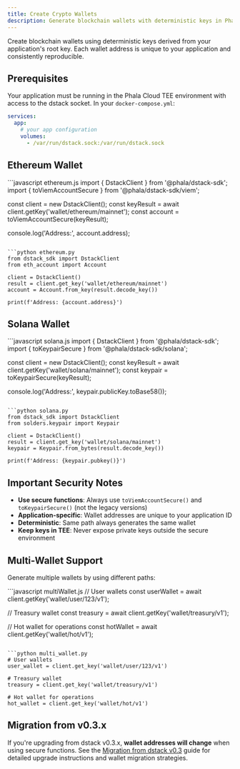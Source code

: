 ```yaml
---
title: Create Crypto Wallets
description: Generate blockchain wallets with deterministic keys in Phala Cloud
---
```


Create blockchain wallets using deterministic keys derived from your application's root key. Each wallet address is unique to your application and consistently reproducible.

## Prerequisites

Your application must be running in the Phala Cloud TEE environment with access to the dstack socket. In your `docker-compose.yml`:

```yaml
services:
  app:
    # your app configuration
    volumes:
      - /var/run/dstack.sock:/var/run/dstack.sock
```

## Ethereum Wallet

<CodeGroup dropdown>
```javascript ethereum.js
import { DstackClient } from '@phala/dstack-sdk';
import { toViemAccountSecure } from '@phala/dstack-sdk/viem';

const client = new DstackClient();
const keyResult = await client.getKey('wallet/ethereum/mainnet');
const account = toViemAccountSecure(keyResult);

console.log('Address:', account.address);
```

```python ethereum.py
from dstack_sdk import DstackClient
from eth_account import Account

client = DstackClient()
result = client.get_key('wallet/ethereum/mainnet')
account = Account.from_key(result.decode_key())

print(f'Address: {account.address}')
```
</CodeGroup>

## Solana Wallet

<CodeGroup dropdown>
```javascript solana.js
import { DstackClient } from '@phala/dstack-sdk';
import { toKeypairSecure } from '@phala/dstack-sdk/solana';

const client = new DstackClient();
const keyResult = await client.getKey('wallet/solana/mainnet');
const keypair = toKeypairSecure(keyResult);

console.log('Address:', keypair.publicKey.toBase58());
```

```python solana.py
from dstack_sdk import DstackClient
from solders.keypair import Keypair

client = DstackClient()
result = client.get_key('wallet/solana/mainnet')
keypair = Keypair.from_bytes(result.decode_key())

print(f'Address: {keypair.pubkey()}')
```
</CodeGroup>

## Important Security Notes

- **Use secure functions**: Always use `toViemAccountSecure()` and `toKeypairSecure()` (not the legacy versions)
- **Application-specific**: Wallet addresses are unique to your application ID
- **Deterministic**: Same path always generates the same wallet
- **Keep keys in TEE**: Never expose private keys outside the secure environment

## Multi-Wallet Support

Generate multiple wallets by using different paths:

<CodeGroup dropdown>
```javascript multiWallet.js
// User wallets
const userWallet = await client.getKey('wallet/user/123/v1');

// Treasury wallet
const treasury = await client.getKey('wallet/treasury/v1');

// Hot wallet for operations
const hotWallet = await client.getKey('wallet/hot/v1');
```

```python multi_wallet.py
# User wallets
user_wallet = client.get_key('wallet/user/123/v1')

# Treasury wallet
treasury = client.get_key('wallet/treasury/v1')

# Hot wallet for operations
hot_wallet = client.get_key('wallet/hot/v1')
```
</CodeGroup>

## Migration from v0.3.x

If you're upgrading from dstack v0.3.x, **wallet addresses will change** when using secure functions. See the [Migration from dstack v0.3](/phala-cloud/references/migration-from-dstack-v03) guide for detailed upgrade instructions and wallet migration strategies.
